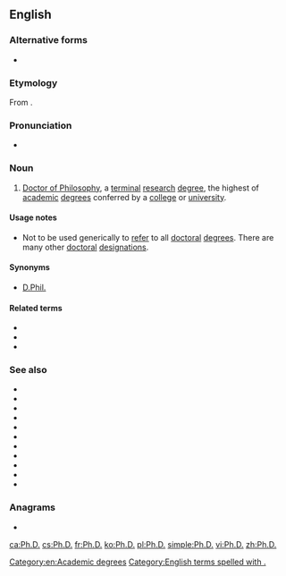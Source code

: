 {{also|PhD}}
==English==
{{wikipedia}}

===Alternative forms===
* {{l|en|PhD}}

===Etymology===
From {{etyl|la|en}} {{m|la|[[philosophia|philosophiae]] [[doctor]]}}.

===Pronunciation===
* {{IPA|lang=en|/ˈpiːˌeɪ̯tʃˈdiː/}}

===Noun===
{{en-noun|?}}

# [[Doctor of Philosophy]], a [[terminal]] [[research]] [[degree]], the highest of [[academic]] [[degree]]s conferred by a [[college]] or [[university]].

====Usage notes====
* Not to be used generically to [[refer]] to all [[doctoral]] [[degree]]s. There are many other [[doctoral]] [[designation]]s.

====Synonyms====
* [[D.Phil.]]

====Related terms====
* {{l|en|doctor}}
* {{l|en|doctoral}}
* {{l|en|doctorate}}

===See also===
* {{l|en|ABD}}
* {{l|en|D.A.}}
* {{l|en|D.Arch.}}
* {{l|en|D.B.A.}}
* {{l|en|D.F.A.}}
* {{l|en|D.M.A.}}
* {{l|en|D.M.L.}}
* {{l|en|D.Sc.}}
* {{l|en|Ed.D.}}
* {{l|en|Th.D.}}
* {{l|en|J.D.}}

===Anagrams===
* {{l|en|D.P.H.}}

[[Category:en:Academic degrees]]

[[Category:English terms spelled with .]]

[[ca:Ph.D.]]
[[cs:Ph.D.]]
[[fr:Ph.D.]]
[[ko:Ph.D.]]
[[pl:Ph.D.]]
[[simple:Ph.D.]]
[[vi:Ph.D.]]
[[zh:Ph.D.]]